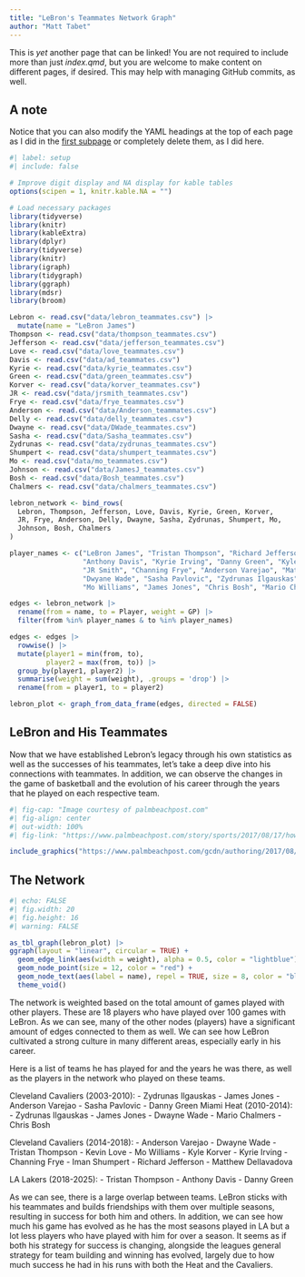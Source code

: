 ```yaml
---
title: "LeBron's Teammates Network Graph"
author: "Matt Tabet"
---
```


This is *yet* another page that can be linked! You are not required to include more than just *index.qmd*, but you are welcome to make content on different pages, if desired. This may help with managing GitHub commits, as well. 

## A note {#sec-note} 

Notice that you can also modify the YAML headings at the top of each page as I did in the [first subpage](another-page.qmd) or completely delete them, as I did here.

```r
#| label: setup
#| include: false

# Improve digit display and NA display for kable tables
options(scipen = 1, knitr.kable.NA = "")

# Load necessary packages
library(tidyverse)
library(knitr)
library(kableExtra)
library(dplyr)
library(tidyverse)
library(knitr)
library(igraph)
library(tidygraph)
library(ggraph)
library(mdsr)
library(broom)

```

```r
Lebron <- read.csv("data/lebron_teammates.csv") |>
  mutate(name = "LeBron James")
Thompson <- read.csv("data/thompson_teammates.csv")
Jefferson <- read.csv("data/jefferson_teammates.csv")
Love <- read.csv("data/love_teammates.csv")
Davis <- read.csv("data/ad_teammates.csv")
Kyrie <- read.csv("data/kyrie_teammates.csv")
Green <- read.csv("data/green_teammates.csv")
Korver <- read.csv("data/korver_teammates.csv")
JR <- read.csv("data/jrsmith_teammates.csv")
Frye <- read.csv("data/frye_teammates.csv")
Anderson <- read.csv("data/Anderson_teammates.csv")
Delly <- read.csv("data/delly_teammates.csv")
Dwayne <- read.csv("data/DWade_teammates.csv")
Sasha <- read.csv("data/Sasha_teammates.csv")
Zydrunas <- read.csv("data/zydrunas_teammates.csv")
Shumpert <- read.csv("data/shumpert_teammates.csv")
Mo <- read.csv("data/mo_teammates.csv")
Johnson <- read.csv("data/JamesJ_teammates.csv")
Bosh <- read.csv("data/Bosh_teammates.csv")
Chalmers <- read.csv("data/chalmers_teammates.csv")

lebron_network <- bind_rows(
  Lebron, Thompson, Jefferson, Love, Davis, Kyrie, Green, Korver,
  JR, Frye, Anderson, Delly, Dwayne, Sasha, Zydrunas, Shumpert, Mo,
  Johnson, Bosh, Chalmers
)

player_names <- c("LeBron James", "Tristan Thompson", "Richard Jefferson", "Kevin Love",
                  "Anthony Davis", "Kyrie Irving", "Danny Green", "Kyle Korver",
                  "JR Smith", "Channing Frye", "Anderson Varejao", "Matthew Dellavedova",
                  "Dwyane Wade", "Sasha Pavlovic", "Zydrunas Ilgauskas", "Iman Shumpert",
                  "Mo Williams", "James Jones", "Chris Bosh", "Mario Chalmers")

edges <- lebron_network |>
  rename(from = name, to = Player, weight = GP) |>
  filter(from %in% player_names & to %in% player_names)

edges <- edges |>
  rowwise() |>
  mutate(player1 = min(from, to),
         player2 = max(from, to)) |>
  group_by(player1, player2) |>
  summarise(weight = sum(weight), .groups = 'drop') |>
  rename(from = player1, to = player2)

lebron_plot <- graph_from_data_frame(edges, directed = FALSE)

```

## LeBron and His Teammates

Now that we have established Lebron's legacy through his own statistics as well as the successes of his teammates, let's take a deep dive into his connections with teammates. In addition, we can observe the changes in the game of basketball and the evolution of his career through the years that he played on each respective team. 


```r
#| fig-cap: "Image courtesy of palmbeachpost.com"
#| fig-align: center
#| out-width: 100%
#| fig-link: "https://www.palmbeachpost.com/story/sports/2017/08/17/how-do-heat-fans-feel/7460287007/"

include_graphics("https://www.palmbeachpost.com/gcdn/authoring/2017/08/17/NPPP/ghows-LK-f7d46477-c106-4e06-9871-c87a2237a617-1b058829.jpeg?width=660&height=372&fit=crop&format=pjpg&auto=webp")
```


## The Network

```r
#| echo: FALSE 
#| fig.width: 20
#| fig.height: 16 
#| warning: FALSE

as_tbl_graph(lebron_plot) |>
ggraph(layout = "linear", circular = TRUE) +
  geom_edge_link(aes(width = weight), alpha = 0.5, color = "lightblue") +
  geom_node_point(size = 12, color = "red") +
  geom_node_text(aes(label = name), repel = TRUE, size = 8, color = "black") +
  theme_void()

```

The network is weighted based on the total amount of games played with other players. These are 18 players who have played over 100 games with LeBron. As we can see, many of the other nodes (players) have a significant amount of edges connected to them as well. We can see how LeBron cultivated a strong culture in many different areas, especially early in his career. 

Here is a list of teams he has played for and the years he was there, as well as the players in the network who played on these teams. 

Cleveland Cavaliers (2003-2010):
- Zydrunas Ilgauskas
- James Jones
- Anderson Varejao
- Sasha Pavlovic
- Danny Green 
Miami Heat (2010-2014):
- Zydrunas Ilgauskas
- James Jones
- Dwayne Wade
- Mario Chalmers
- Chris Bosh

Cleveland Cavaliers (2014-2018):
- Anderson Varejao
- Dwayne Wade
- Tristan Thompson
- Kevin Love
- Mo Williams
- Kyle Korver
- Kyrie Irving 
- Channing Frye
- Iman Shumpert
- Richard Jefferson
- Matthew Dellavadova

LA Lakers (2018-2025):
- Tristan Thompson 
- Anthony Davis
- Danny Green

As we can see, there is a large overlap between teams. LeBron sticks with his teammates and builds friendships with them over multiple seasons, resulting in success for both him and others. In addition, we can see how much his game has evolved as he has the most seasons played in LA but a lot less players who have played with him for over a season. It seems as if both his strategy for success is changing, alongside the leagues general strategy for team building and winning has evolved, largely due to how much success he had in his runs with both the Heat and the Cavaliers. 

